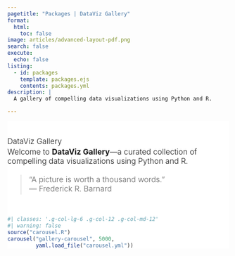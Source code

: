 ---
pagetitle: "Packages | DataViz Gallery"
format:
  html:
    toc: false
image: articles/advanced-layout-pdf.png
search: false
execute:
  echo: false
listing:
  - id: packages
    template: packages.ejs
    contents: packages.yml
description: |
  A gallery of compelling data visualizations using Python and R.

---

::: {#hero-banner .column-screen}
::: {.grid .column-page}
::: {.headline .g-col-lg-6 .g-col-12 .g-col-md-12}
::: h1
DataViz Gallery
:::

Welcome to **DataViz Gallery**—a curated collection of compelling data visualizations using Python and R.

> "A picture is worth a thousand words."  
> — Frederick R. Barnard  
:::

```{r}
#| classes: '.g-col-lg-6 .g-col-12 .g-col-md-12'
#| warning: false
source("carousel.R")
carousel("gallery-carousel", 5000, 
         yaml.load_file("carousel.yml"))
```
:::
:::

::: {#packages .column-page}
:::


```{=html}
<style>

#hero-banner {
  padding-top: 35px;
  background-color: #ffffff;
}

#quarto-content main { 
  margin-top: 0;
  padding-top: 0;
}

html {
  scroll-behavior: smooth;
}

.headline {
  font-size: 1.25em;
  font-weight: 300;
  padding-bottom: 1em;
}

.headline p {
  margin: 0;
  padding-bottom: 0.2rem;
}

.headline a {
  text-decoration: none;
}

.headline ul li {
  margin-bottom: 0.3em;
}

.carousel.card {
  padding-top: 2em;
}

.carousel img {
  width: 70%;
  margin-bottom: 110px;
}

.carousel-control-prev-icon, .carousel-control-next-icon {
  margin-bottom: 110px;
}

.carousel-caption {
  padding-top: 1em;
}

.touch {
  
}
</style>
```
